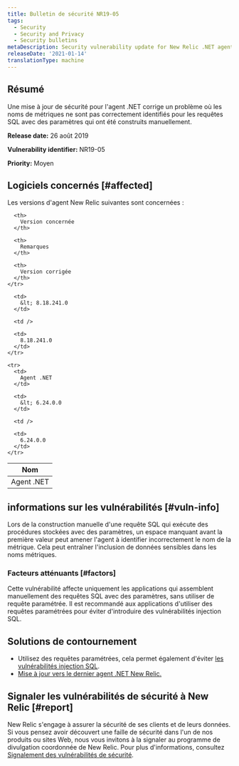 ```yaml
---
title: Bulletin de sécurité NR19-05
tags:
  - Security
  - Security and Privacy
  - Security bulletins
metaDescription: Security vulnerability update for New Relic .NET agent.
releaseDate: '2021-01-14'
translationType: machine
---
```


## Résumé

Une mise à jour de sécurité pour l&apos;agent .NET corrige un problème où les noms de métriques ne sont pas correctement identifiés pour les requêtes SQL avec des paramètres qui ont été construits manuellement.

<DNT>**Release date:**</DNT> 26 août 2019

<DNT>**Vulnerability identifier:**</DNT> NR19-05

<DNT>**Priority:**</DNT> Moyen

## Logiciels concernés [#affected]

Les versions d&apos;agent New Relic suivantes sont concernées :

<table>
  <thead>
    <tr>
      <th>
        Nom
      </th>

      <th>
        Version concernée
      </th>

      <th>
        Remarques
      </th>

      <th>
        Version corrigée
      </th>
    </tr>
  </thead>

  <tbody>
    <tr>
      <td>
        Agent .NET
      </td>

      <td>
        &lt; 8.18.241.0
      </td>

      <td />

      <td>
        8.18.241.0
      </td>
    </tr>

    <tr>
      <td>
        Agent .NET
      </td>

      <td>
        &lt; 6.24.0.0
      </td>

      <td />

      <td>
        6.24.0.0
      </td>
    </tr>
  </tbody>
</table>

## informations sur les vulnérabilités [#vuln-info]

Lors de la construction manuelle d&apos;une requête SQL qui exécute des procédures stockées avec des paramètres, un espace manquant avant la première valeur peut amener l&apos;agent à identifier incorrectement le nom de la métrique. Cela peut entraîner l&apos;inclusion de données sensibles dans les noms métriques.

### Facteurs atténuants [#factors]

Cette vulnérabilité affecte uniquement les applications qui assemblent manuellement des requêtes SQL avec des paramètres, sans utiliser de requête paramétrée. Il est recommandé aux applications d&apos;utiliser des requêtes paramétrées pour éviter d&apos;introduire des vulnérabilités injection SQL.

## Solutions de contournement

* Utilisez des requêtes paramétrées, cela permet également d&apos;éviter [les vulnérabilités injection SQL](https://docs.microsoft.com/en-us/sql/relational-databases/security/sql-injection).
* [Mise à jour vers le dernier agent .NET New Relic.](/docs/agents/net-agent/installation/update-net-agent)

## Signaler les vulnérabilités de sécurité à New Relic [#report]

New Relic s&apos;engage à assurer la sécurité de ses clients et de leurs données. Si vous pensez avoir découvert une faille de sécurité dans l&apos;un de nos produits ou sites Web, nous vous invitons à la signaler au programme de divulgation coordonnée de New Relic. Pour plus d&apos;informations, consultez [Signalement des vulnérabilités de sécurité](/docs/security/new-relic-security/data-privacy/reporting-security-vulnerabilities).